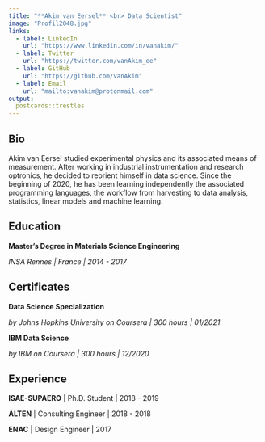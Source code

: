 ```yaml
---
title: "**Akim van Eersel** <br> Data Scientist"
image: "Profil2048.jpg"
links:
  - label: LinkedIn
    url: "https://www.linkedin.com/in/vanakim/"
  - label: Twitter
    url: "https://twitter.com/vanAkim_ee"
  - label: GitHub
    url: "https://github.com/vanAkim"
  - label: Email
    url: "mailto:vanakim@protonmail.com"
output:
  postcards::trestles
---
```

 
## Bio

Akim van Eersel studied experimental physics and its associated means of
measurement. After working in industrial instrumentation and research optronics,
he decided to reorient himself in data science. Since the beginning of 2020,
he has been learning independently the associated programming languages,
the workflow from harvesting to data analysis, statistics, linear models and 
machine learning.

## Education

**Master’s Degree in Materials Science Engineering**  

*INSA Rennes | France | 2014 - 2017*


## Certificates

**Data Science Specialization** 

*by Johns Hopkins University on Coursera | 300 hours | 01/2021*  

**IBM Data Science**

*by IBM on Coursera | 300 hours | 12/2020* 


## Experience

**ISAE-SUPAERO** | Ph.D. Student | 2018 - 2019

**ALTEN** | Consulting Engineer | 2018 - 2018

**ENAC** | Design Engineer | 2017
